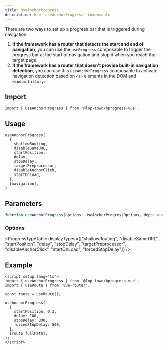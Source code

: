 ```yaml
---
title: useAnchorProgress
description: Use `useAnchorProgress` composable
---
```



There are two ways to set up a progress bar that is triggered during navigation:
1. **If the framework has a router that detects the start and end of navigation**, you can use the `useProgress` composable to trigger the progress bar at the start of navigation and stop it when you reach the target page.
2. **If the framework has a router that doesn't provide built-in navigation detection**, you can use this `useAnchorProgress` composable to activate navigation detection based on `<a>` elements in the DOM and `window.history`.

## Import

```tsx
import { useAnchorProgress } from '@lop-town/bprogress-vue';
```

## Usage

```tsx
useAnchorProgress(
  {
    shallowRouting,
    disableSameURL,
    startPosition,
    delay,
    stopDelay,
    targetPreprocessor,
    disableAnchorClick,
    startOnLoad,
  },
  [navigation],
)
```

## Parameters

```ts
function useAnchorProgress(options: UseAnchorProgressOptions, deps: any[]): void;
```

### Options

<ProgressTypeTable
  displayTypes={["shallowRouting", "disableSameURL", "startPosition", "delay", "stopDelay", "targetPreprocessor", "disableAnchorClick", "startOnLoad", "forcedStopDelay"]}
/>

## Example

```vue title="Progress.vue"
<script setup lang="ts">
import { useAnchorProgress } from '@lop-town/bprogress-vue';
import { useRoute } from 'vue-router';

const route = useRoute();

useAnchorProgress(
  {
    startPosition: 0.3,
    delay: 100,
    stopDelay: 300,
    forcedStopDelay: 500,
  },
  [route.fullPath],
);
</script>
```
